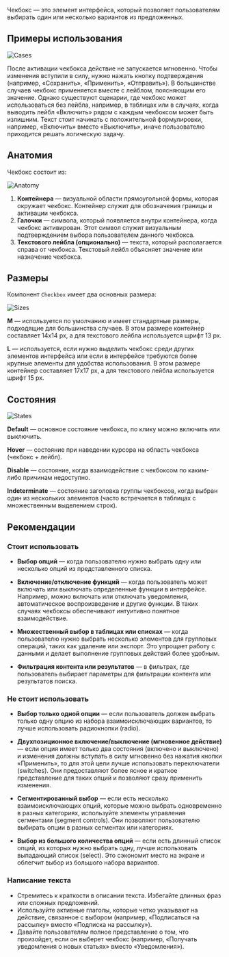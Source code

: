 Чекбокс — это элемент интерфейса, который позволяет пользователям выбирать один или несколько вариантов из предложенных.

## Примеры использования

![Cases](/static/images/design/Checkbox/Checkbox1.png)

После активации чекбокса действие не запускается мгновенно. Чтобы изменения вступили в силу, нужно нажать кнопку подтверждения (например, «Сохранить», «Применить», «Отправить»). В большинстве случаев чекбокс применяется вместе с лейблом, поясняющим его значение. Однако существуют сценарии, где чекбокс может использоваться без лейбла, например, в таблицах или в случаях, когда выводить лейбл «Включить» рядом с каждым чекбоксом может быть излишним. Текст стоит начинать с положительной формулировки, например, «Включить» вместо «Выключить», иначе пользователю приходится решать логическую задачу.

## Анатомия

Чекбокс состоит из:

![Anatomy](/static/images/design/Checkbox/Checkbox2.png)

1. **Контейнера** — визуальной области прямоугольной формы, которая окружает чекбокс. Контейнер служит для обозначения границы и активации чекбокса.
2. **Галочки** — символа, который появляется внутри контейнера, когда чекбокс активирован. Этот символ служит визуальным подтверждением выбора пользователем данного чекбокса.
3. **Текстового лейбла (опционально)** — текста, который располагается справа от чекбокса. Текстовый лейбл объясняет значение или назначение чекбокса.

## Размеры

Компонент `Checkbox` имеет два основных размера:

![Sizes](/static/images/design/Checkbox/Checkbox3.png)

**M** — используется по умолчанию и имеет стандартные размеры, подходящие для большинства случаев. В этом размере контейнер составляет 14x14 px, а для текстового лейбла используется шрифт 13 px.

**L** — используется, если нужно выделить чекбокс среди других элементов интерфейса или если в интерфейсе требуются более крупные элементы для удобства использования. В этом размере контейнер составляет 17x17 px, а для текстового лейбла используется шрифт 15 px.

## Состояния

![States](/static/images/design/Checkbox/Checkbox4.png)

**Default** — основное состояние чекбокса, по клику можно включить или выключить.

**Hover** — состояние при наведении курсора на область чекбокса (чекбокс + лейбл).

**Disable** — состояние, когда взаимодействие с чекбоксом по каким-либо причинам недоступно.

**Indeterminate** — состояние заголовка группы чекбоксов, когда выбран один из нескольких элементов (часто встречается в таблицах с множественным выделением строк).

## Рекомендации

### Стоит использовать

- **Выбор опций** — когда пользователю нужно выбрать одну или несколько опций из представленного списка.

- **Включение/отключение функций** — когда пользователь может включать или выключать определенные функции в интерфейсе. Например, можно включать или отключать уведомления, автоматическое воспроизведение и другие функции. В таких случаях чекбоксы обеспечивают интуитивно понятное взаимодействие.

- **Множественный выбор в таблицах или списках** — когда пользователю нужно выбрать несколько элементов для групповых операций, таких как удаление или экспорт. Это упрощает работу с данными и делает выполнение групповых действий более удобным.

- **Фильтрация контента или результатов** — в фильтрах, где пользователь выбирает параметры для фильтрации контента или результатов поиска.

### Не стоит использовать

- **Выбор только одной опции** — если пользователь должен выбрать только одну опцию из набора взаимоисключающих вариантов, то лучше использовать радиокнопки (radio).

- **Двухпозиционное включение/выключение (мгновенное действие)** — если опция имеет только два состояния (включено и выключено) и изменения должны вступать в силу мгновенно без нажатия кнопки «Применить», то для этой цели лучше использовать переключатели (switches). Они предоставляют более ясное и краткое представление для таких опций и позволяют сразу применить изменения.

- **Сегментированный выбор** — если есть несколько взаимоисключающих опций, которые можно выбрать одновременно в разных категориях, используйте элементы управления сегментами (segment controls). Они позволяют пользователю выбирать опции в разных сегментах или категориях.

- **Выбор из большого количества опций** — если есть длинный список опций, из которых нужно выбрать одну, лучше использовать выпадающий список (select). Это сэкономит место на экране и облегчит выбор из большого набора вариантов.

### Написание текста

- Стремитесь к краткости в описании текста. Избегайте длинных фраз или сложных предложений.
- Используйте активные глаголы, которые четко указывают на действие, связанное с выбором (например, «Подписаться на рассылку» вместо «Подписка на рассылку»).
- Давайте пользователям полное представление о том, что произойдет, если он выберет чекбокс (например, «Получать уведомления о новых статьях» вместо «Уведомления»).
